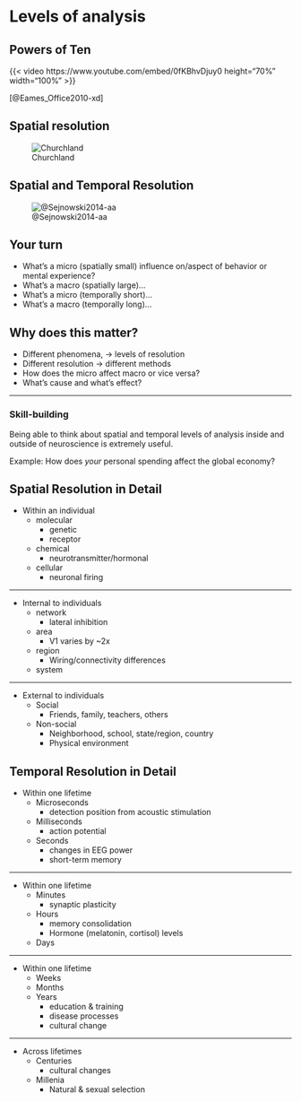 # Levels of analysis

## Powers of Ten {-}

{{< video https://www.youtube.com/embed/0fKBhvDjuy0 height="70%" width="100%" >}}

[@Eames_Office2010-xd]

## Spatial resolution

![Churchland](../include/img/churchland-levels-of-analysis.gif)

## Spatial and Temporal Resolution {- #spatial-temporal-resolution}

![@Sejnowski2014-aa](https://media.springernature.com/lw685/springer-static/image/art%3A10.1038%2Fnn.3839/MediaObjects/41593_2014_Article_BFnn3839_Fig1_HTML.jpg)

## Your turn

- What's a micro (spatially small) influence on/aspect of behavior or mental experience?
- What's a macro (spatially large)...
- What's a micro (temporally short)...
- What's a macro (temporally long)...

## Why does this matter?

- Different phenomena, -> levels of resolution
- Different resolution -> different methods
- How does the micro affect macro or vice versa?
- What's cause and what's effect?

---

::: {.callout-important}
### Skill-building

Being able to think about spatial and temporal levels of analysis inside and outside of neuroscience is extremely useful.

Example: How does *your* personal spending affect the global economy?
:::

## Spatial Resolution in Detail {-}

- Within an individual
    + molecular
        * genetic
        * receptor
    + chemical
        * neurotransmitter/hormonal
    + cellular
        * neuronal firing
        
---

- Internal to individuals
    + network
        * lateral inhibition
    + area
        * V1 varies by ~2x
    + region
        * Wiring/connectivity differences
    + system
    
---

- External to individuals
    + Social
        * Friends, family, teachers, others
    + Non-social
        * Neighborhood, school, state/region, country
        * Physical environment

## Temporal Resolution in Detail {-}

- Within one lifetime
    + Microseconds
        * detection position from acoustic stimulation
    + Milliseconds
        * action potential
    + Seconds
        * changes in EEG power
        * short-term memory

---

- Within one lifetime
    + Minutes
        * synaptic plasticity
    + Hours
        * memory consolidation
        * Hormone (melatonin, cortisol) levels
    + Days

---

- Within one lifetime
    + Weeks
    + Months
    + Years
        * education & training
        * disease processes
        * cultural change
        
---

- Across lifetimes
    + Centuries
        * cultural changes
    + Millenia
        * Natural & sexual selection
